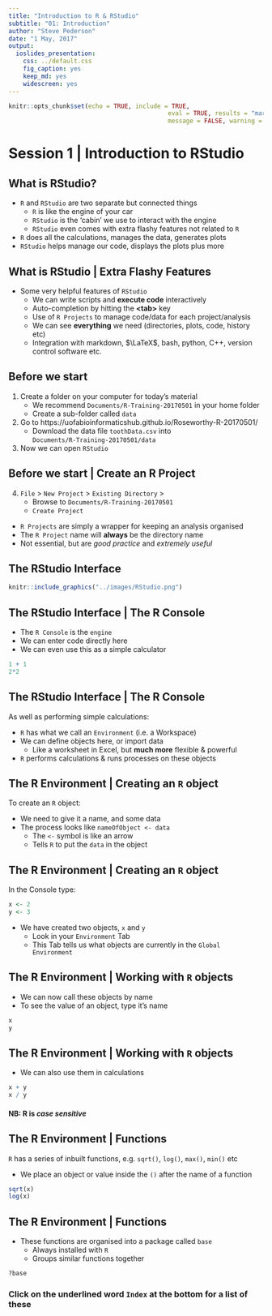 ```yaml
---
title: "Introduction to R & RStudio"
subtitle: "01: Introduction"
author: "Steve Pederson"
date: "1 May, 2017"
output: 
  ioslides_presentation: 
    css: ../default.css
    fig_caption: yes
    keep_md: yes
    widescreen: yes
---
```


```r
knitr::opts_chunk$set(echo = TRUE, include = TRUE, 
											eval = TRUE, results = "markup",
											message = FALSE, warning = FALSE)
```

# Session 1 | Introduction to RStudio

## What is RStudio?

* `R` and `RStudio` are two separate but connected things
    + `R` is like the engine of your car
    + `RStudio` is the 'cabin' we use to interact with the engine
    + `RStudio` even comes with extra flashy features not related to `R` 
* `R` does all the calculations, manages the data, generates plots
* `RStudio` helps manage our code, displays the plots plus more

## What is RStudio | Extra Flashy Features

* Some very helpful features of `RStudio`
    + We can write scripts and **execute code** interactively
    + Auto-completion by hitting the **\<tab\>** key
    + Use of `R Projects` to manage code/data for each project/analysis
    + We can see **everything** we need (directories, plots, code, history etc)
    + Integration with markdown, $\LaTeX$, bash, python, C++, version control software etc.

## Before we start

1. Create a folder on your computer for today's material
    + We recommend `Documents/R-Training-20170501` in your home folder
    + Create a sub-folder called `data`
2. Go to https://uofabioinformaticshub.github.io/Roseworthy-R-20170501/
    + Download the data file `toothData.csv` into  
    `Documents/R-Training-20170501/data`
3. Now we can open `RStudio`

## Before we start | Create an R Project

4. `File` > `New Project` > `Existing Directory` >
    + Browse to `Documents/R-Training-20170501`
    + `Create Project`

* `R Projects` are simply a wrapper for keeping an analysis organised
* The `R Project` name will **always** be the directory name
* Not essential, but are *good practice* and *extremely useful*

## The RStudio Interface

```r
knitr::include_graphics("../images/RStudio.png")
```

## The RStudio Interface | The R Console

* The `R Console` is the `engine`
* We can enter code directly here
* We can even use this as a simple calculator

```r
1 + 1
2*2
```

## The RStudio Interface | The R Console

As well as performing simple calculations:

* `R` has what we call an `Environment` (i.e. a Workspace)
* We can define objects here, or import data
   + Like a worksheet in Excel, but **much more** flexible & powerful
* `R` performs calculations & runs processes on these objects

## The R Environment | Creating an `R` object

To create an `R` object:

* We need to give it a name, and some data
* The process looks like `nameOfObject <- data`
    + The `<-` symbol is like an arrow
    + Tells `R` to put the `data` in the object
    
## The R Environment | Creating an `R` object

In the Console type:

```r
x <- 2
y <- 3
```

* We have created two objects, `x` and `y`
    + Look in your `Environment` Tab
    + This Tab tells us what objects are currently in the `Global Environment`

## The R Environment | Working with `R` objects

* We can now call these objects by name
* To see the value of an object, type it's name

```r
x
y
```


## The R Environment | Working with `R` objects

* We can also use them in calculations

```r
x + y
x / y
```

#### NB: R is *case sensitive*

## The R Environment | Functions

`R` has a series of inbuilt functions, e.g. `sqrt()`, `log()`, `max()`, `min()` etc

* We place an object or value inside the `()` after the name of a function

```r
sqrt(x)
log(x)
```

## The R Environment | Functions

* These functions are organised into a package called `base`
    + Always installed with `R`
    + Groups similar functions together
    
```r
?base
```

### Click on the underlined word `Index` at the bottom for a list of these

